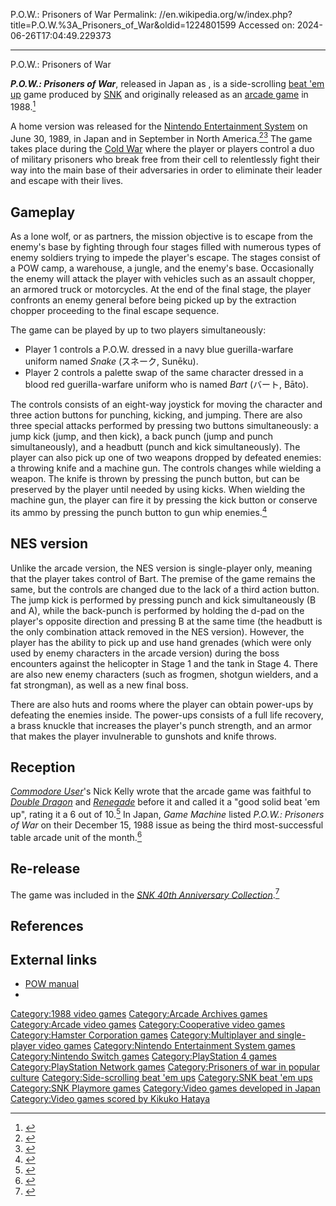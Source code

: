 P.O.W.: Prisoners of War
Permalink: //en.wikipedia.org/w/index.php?title=P.O.W.%3A_Prisoners_of_War&oldid=1224801599
Accessed on: 2024-06-26T17:04:49.229373



------
P.O.W.: Prisoners of War
{{short description|1988 video game}}
{{about|the 1988 game|the 2002 game|Prisoner of War (video game)}}
{{Infobox video game
|title = P.O.W.: Prisoners of War
|image = [[Image:P.O.W. Prisoners of War arcadeflyer.png|250px|U.S. arcade flyer of ''P.O.W.: Prisoners of War''.]]
|caption = U.S. arcade flyer of ''P.O.W.: Prisoners of War''.
|developer = [[SNK]]
|publisher = SNK <br> Electrocoin
|designer = 
|release = [[1988 in video gaming|August 17, 1988]]<ref>{{cite web |title=P.O.W.: Prisoners of War (Registration Number PA0000378808) |url=https://cocatalog.loc.gov |website=[[United States Copyright Office]] |access-date=5 June 2021}}</ref>
|genre = [[Beat 'em up]]
|modes = [[Single-player]], 2 player [[Cooperative video game|Co-op]]
|arcade system = 
|platforms = [[Arcade game|Arcade]], [[Nintendo Entertainment System|NES]]
}}

'''''P.O.W.: Prisoners of War''''', released in Japan as {{nihongo|'''''Datsugoku -Prisoners of War-'''''|脱獄 -Prisoners of War-|Prison Break: Prisoners of War}}, is a side-scrolling [[beat 'em up]] game produced by [[SNK]] and originally released as an [[arcade game]] in 1988.<ref>{{cite web|url = https://www.arcade-museum.com/game_detail.php?game_id=8951|title =P.O.W.: Prisoners of War|publisher = The International Arcade Museum|accessdate = 4 Oct 2013}}</ref>

A home version was released for the [[Nintendo Entertainment System]] on June 30, 1989, in Japan and in September in North America.<ref>{{Cite web|url=https://www.famitsu.com/schedule/calendar/1340/1989/06/30/?dl=0&genre=act|title=【全機種】アクションゲームソフト 1989年6月30日発売 - ゲームソフト発売スケジュール &#124; ゲーム・エンタメ最新情報のファミ通.com|website=www.famitsu.com}}</ref><ref>{{cite web | author=Nintendo staff | title=NES Games | url=https://www.nintendo.com/consumer/gameslist/manuals/nes_games.pdf | archive-url=https://web.archive.org/web/20101221005931/http://www.nintendo.com/consumer/gameslist/manuals/nes_games.pdf | publisher=[[Nintendo]] | archive-date=December 21, 2010 | access-date=September 24, 2011}}</ref> The game takes place during the [[Cold War]] where the player or players control a duo of military prisoners who break free from their cell to relentlessly fight their way into the main base of their adversaries in order to eliminate their leader and escape with their lives.

==Gameplay==
As a lone wolf, or as partners, the mission objective is to escape from the enemy's base by fighting through four stages filled with numerous types of enemy soldiers trying to impede the player's escape. The stages consist of a POW camp, a warehouse, a jungle, and the enemy's base. Occasionally the enemy will attack the player with vehicles such as an assault chopper, an armored truck or motorcycles. At the end of the final stage, the player confronts an enemy general before being picked up by the extraction chopper proceeding to the final escape sequence.

The game can be played by up to two players simultaneously:
* Player 1 controls a P.O.W. dressed in a navy blue guerilla-warfare uniform named ''Snake'' (スネーク, Sunēku).
* Player 2 controls a palette swap of the same character dressed in a blood red guerilla-warfare uniform who is named ''Bart'' (バート, Bāto).

The controls consists of an eight-way joystick for moving the character and three action buttons for punching, kicking, and jumping. There are also three special attacks performed by pressing two buttons simultaneously: a jump kick (jump, and then kick), a back punch (jump and punch simultaneously), and a headbutt (punch and kick simultaneously). The player can also pick up one of two weapons dropped by defeated enemies: a throwing knife and a machine gun. The controls changes while wielding a weapon. The knife is thrown by pressing the punch button, but can be preserved by the player until needed by using kicks. When wielding the machine gun, the player can fire it by pressing the kick button or conserve its ammo by pressing the punch button to gun whip enemies.<ref name="powmanual">{{Cite web |title=''P.O.W.'' instruction manual |url=https://www.arcade-museum.com/manuals-videogames/P/POW--Prisoners-of-War.pdf |access-date=2023-12-02 |website=International Arcade Museum}}</ref>

==NES version==
Unlike the arcade version, the NES version is single-player only, meaning that the player takes control of Bart. The premise of the game remains the same, but the controls are changed due to the lack of a third action button. The jump kick is performed by pressing punch and kick simultaneously (B and A), while the back-punch is performed by holding the d-pad on the player's opposite direction and pressing B at the same time (the headbutt is the only combination attack removed in the NES version). However, the player has the ability to pick up and use hand grenades (which were only used by enemy characters in the arcade version) during the boss encounters against the helicopter in Stage 1 and the tank in Stage 4. There are also new enemy characters (such as frogmen, shotgun wielders, and a fat strongman), as well as a new final boss.

There are also huts and rooms where the player can obtain power-ups by defeating the enemies inside. The power-ups consists of a full life recovery, a brass knuckle that increases the player's punch strength, and an armor that makes the player invulnerable to gunshots and knife throws.

==Reception==
''[[Commodore User]]'''s Nick Kelly wrote that the arcade game was faithful to ''[[Double Dragon]]'' and ''[[Renegade (video game)|Renegade]]'' before it and called it a "good solid beat 'em up", rating it a 6 out of 10.<ref name=CU>{{cite magazine|title=P.O.W.|last=Kelly|first=Nick|date=November 1988|magazine=Commodore User|page=122}}</ref> In Japan, ''Game Machine'' listed ''P.O.W.: Prisoners of War'' on their December 15, 1988 issue as being the third most-successful table arcade unit of the month.<ref>{{cite magazine|title=Game Machine's Best Hit Games 25 - テーブル型TVゲーム機 (Table Videos)|magazine=[[:ja:ゲームマシン|Game Machine]]|issue=346|publisher=[[:ja:アミューズメント通信社|Amusement Press, Inc.]]|date=15 December 1988|page=25|lang=ja}}</ref>

==Re-release==
The game was included in the ''[[SNK 40th Anniversary Collection]]''.<ref>{{cite web |last1=Brown |first1=Peter |title=SNK 40th Anniversary Collection Review - It Belongs In A Museum |url=https://www.gamespot.com/reviews/snk-40th-anniversary-collection-review-it-belongs-/1900-6417028/ |website=GameSpot |date=6 November 2018}}</ref>

==References==
{{reflist}}

==External links==
* [http://www.atarihq.com/tsr/manuals/pow.html POW manual]
* {{moby game|id=/pow-prisoners-of-war}}

[[Category:1988 video games]]
[[Category:Arcade Archives games]]
[[Category:Arcade video games]]
[[Category:Cooperative video games]]
[[Category:Hamster Corporation games]]
[[Category:Multiplayer and single-player video games]]
[[Category:Nintendo Entertainment System games]]
[[Category:Nintendo Switch games]]
[[Category:PlayStation 4 games]]
[[Category:PlayStation Network games]]
[[Category:Prisoners of war in popular culture]]
[[Category:Side-scrolling beat 'em ups]]
[[Category:SNK beat 'em ups]]
[[Category:SNK Playmore games]]
[[Category:Video games developed in Japan]]
[[Category:Video games scored by Kikuko Hataya]]